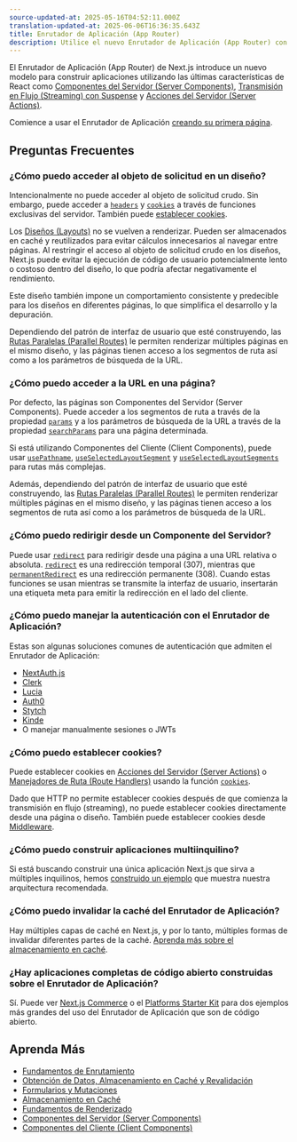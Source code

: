 ```yaml
---
source-updated-at: 2025-05-16T04:52:11.000Z
translation-updated-at: 2025-06-06T16:36:35.643Z
title: Enrutador de Aplicación (App Router)
description: Utilice el nuevo Enrutador de Aplicación (App Router) con las últimas características de Next.js y React, incluyendo Diseños (Layouts), Componentes del Servidor (Server Components), Suspense y más.
---
```


El Enrutador de Aplicación (App Router) de Next.js introduce un nuevo modelo para construir aplicaciones utilizando las últimas características de React como [Componentes del Servidor (Server Components)](/docs/app/building-your-application/rendering/server-components), [Transmisión en Flujo (Streaming) con Suspense](/docs/app/building-your-application/routing/loading-ui-and-streaming#streaming-with-suspense) y [Acciones del Servidor (Server Actions)](/docs/app/building-your-application/data-fetching/server-actions-and-mutations).

Comience a usar el Enrutador de Aplicación [creando su primera página](/docs/app/building-your-application/routing/pages-and-layouts).

## Preguntas Frecuentes

### ¿Cómo puedo acceder al objeto de solicitud en un diseño?

Intencionalmente no puede acceder al objeto de solicitud crudo. Sin embargo, puede acceder a [`headers`](/docs/app/api-reference/functions/headers) y [`cookies`](/docs/app/api-reference/functions/cookies) a través de funciones exclusivas del servidor. También puede [establecer cookies](#how-can-i-set-cookies).

Los [Diseños (Layouts)](/docs/app/building-your-application/routing/pages-and-layouts#layouts) no se vuelven a renderizar. Pueden ser almacenados en caché y reutilizados para evitar cálculos innecesarios al navegar entre páginas. Al restringir el acceso al objeto de solicitud crudo en los diseños, Next.js puede evitar la ejecución de código de usuario potencialmente lento o costoso dentro del diseño, lo que podría afectar negativamente el rendimiento.

Este diseño también impone un comportamiento consistente y predecible para los diseños en diferentes páginas, lo que simplifica el desarrollo y la depuración.

Dependiendo del patrón de interfaz de usuario que esté construyendo, las [Rutas Paralelas (Parallel Routes)](/docs/app/building-your-application/routing/parallel-routes) le permiten renderizar múltiples páginas en el mismo diseño, y las páginas tienen acceso a los segmentos de ruta así como a los parámetros de búsqueda de la URL.

### ¿Cómo puedo acceder a la URL en una página?

Por defecto, las páginas son Componentes del Servidor (Server Components). Puede acceder a los segmentos de ruta a través de la propiedad [`params`](/docs/app/api-reference/file-conventions/page#params-optional) y a los parámetros de búsqueda de la URL a través de la propiedad [`searchParams`](/docs/app/api-reference/file-conventions/page#searchparams-optional) para una página determinada.

Si está utilizando Componentes del Cliente (Client Components), puede usar [`usePathname`](/docs/app/api-reference/functions/use-pathname), [`useSelectedLayoutSegment`](/docs/app/api-reference/functions/use-selected-layout-segment) y [`useSelectedLayoutSegments`](/docs/app/api-reference/functions/use-selected-layout-segments) para rutas más complejas.

Además, dependiendo del patrón de interfaz de usuario que esté construyendo, las [Rutas Paralelas (Parallel Routes)](/docs/app/building-your-application/routing/parallel-routes) le permiten renderizar múltiples páginas en el mismo diseño, y las páginas tienen acceso a los segmentos de ruta así como a los parámetros de búsqueda de la URL.

### ¿Cómo puedo redirigir desde un Componente del Servidor?

Puede usar [`redirect`](/docs/app/api-reference/functions/redirect) para redirigir desde una página a una URL relativa o absoluta. [`redirect`](/docs/app/api-reference/functions/redirect) es una redirección temporal (307), mientras que [`permanentRedirect`](/docs/app/api-reference/functions/permanentRedirect) es una redirección permanente (308). Cuando estas funciones se usan mientras se transmite la interfaz de usuario, insertarán una etiqueta meta para emitir la redirección en el lado del cliente.

### ¿Cómo puedo manejar la autenticación con el Enrutador de Aplicación?

Estas son algunas soluciones comunes de autenticación que admiten el Enrutador de Aplicación:

- [NextAuth.js](https://next-auth.js.org/configuration/nextjs#in-app-router)
- [Clerk](https://clerk.com/docs/quickstarts/nextjs)
- [Lucia](https://lucia-auth.com/getting-started/nextjs-app)
- [Auth0](https://github.com/auth0/nextjs-auth0#app-router)
- [Stytch](https://stytch.com/docs/example-apps/frontend/nextjs)
- [Kinde](https://kinde.com/docs/developer-tools/nextjs-sdk/)
- O manejar manualmente sesiones o JWTs

### ¿Cómo puedo establecer cookies?

Puede establecer cookies en [Acciones del Servidor (Server Actions)](/docs/app/building-your-application/data-fetching/server-actions-and-mutations#cookies) o [Manejadores de Ruta (Route Handlers)](/docs/app/building-your-application/routing/route-handlers) usando la función [`cookies`](/docs/app/api-reference/functions/cookies).

Dado que HTTP no permite establecer cookies después de que comienza la transmisión en flujo (streaming), no puede establecer cookies directamente desde una página o diseño. También puede establecer cookies desde [Middleware](/docs/app/building-your-application/routing/middleware#using-cookies).

### ¿Cómo puedo construir aplicaciones multiinquilino?

Si está buscando construir una única aplicación Next.js que sirva a múltiples inquilinos, hemos [construido un ejemplo](https://vercel.com/templates/next.js/platforms-starter-kit) que muestra nuestra arquitectura recomendada.

### ¿Cómo puedo invalidar la caché del Enrutador de Aplicación?

Hay múltiples capas de caché en Next.js, y por lo tanto, múltiples formas de invalidar diferentes partes de la caché. [Aprenda más sobre el almacenamiento en caché](/docs/app/building-your-application/caching).

### ¿Hay aplicaciones completas de código abierto construidas sobre el Enrutador de Aplicación?

Sí. Puede ver [Next.js Commerce](https://vercel.com/templates/next.js/nextjs-commerce) o el [Platforms Starter Kit](https://vercel.com/templates/next.js/platforms-starter-kit) para dos ejemplos más grandes del uso del Enrutador de Aplicación que son de código abierto.

## Aprenda Más

- [Fundamentos de Enrutamiento](/docs/app/building-your-application/routing)
- [Obtención de Datos, Almacenamiento en Caché y Revalidación](/docs/app/building-your-application/data-fetching/fetching-caching-and-revalidating)
- [Formularios y Mutaciones](/docs/app/building-your-application/data-fetching/server-actions-and-mutations)
- [Almacenamiento en Caché](/docs/app/building-your-application/caching)
- [Fundamentos de Renderizado](/docs/app/building-your-application/rendering)
- [Componentes del Servidor (Server Components)](/docs/app/building-your-application/rendering/server-components)
- [Componentes del Cliente (Client Components)](/docs/app/building-your-application/rendering/client-components)